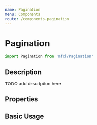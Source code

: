 ```yaml
---
name: Pagination
menu: Components
route: /components-pagination
---
```



# Pagination

```javascript
import Pagination from 'mfcl/Pagination'
```

## Description

TODO add description here

## Properties

<Props of={Pagination} />

## Basic Usage

<Playground>
  <Pagination totalPages={4} />
</Playground>
